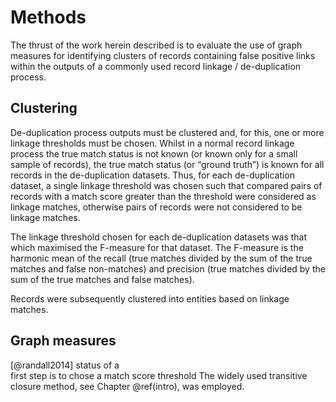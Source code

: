 # Methods {#methods}

The thrust of the work herein described is to evaluate the use of graph measures 
for identifying clusters of records containing false positive links within the 
outputs of a commonly used record linkage / de-duplication process.

## Clustering

De-duplication process outputs must be clustered and, for this, one or more 
linkage thresholds must be chosen. Whilst in a normal record linkage 
process the true match status is not known (or known only for a small sample of
records), the true match status (or "ground truth") is known for all records in
the de-duplication datasets. Thus, for each de-duplication dataset, a single 
linkage threshold was chosen such that compared pairs of records with a match 
score greater than the threshold were considered as linkage matches, otherwise 
pairs of records were not considered to be linkage matches.

The linkage threshold chosen for each de-duplication datasets was that which 
maximised the F-measure for that dataset. The F-measure is the harmonic mean of 
the recall (true matches divided by the sum of the true matches and false 
non-matches) and precision (true matches divided by the sum of the true matches 
and false matches).

Records were subsequently clustered into entities based on linkage matches.

## Graph measures

[@randall2014]
status of a  
first step is to chose a match score threshold 
The widely used transitive closure method, see Chapter \@ref(intro), was employed.
